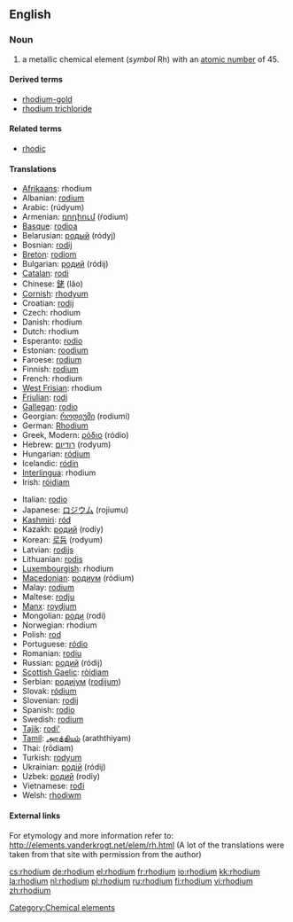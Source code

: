 {{see|Rhodium}}
==English==
{{elements|Rh|ruthenium|Ru|palladium|Pd}}

===Noun===
{{en-noun|-}}
{{wikipedia}}

# a metallic chemical element (''symbol'' Rh) with an [[atomic number]] of 45.

====Derived terms====
* [[rhodium-gold]]
* [[rhodium trichloride]]

====Related terms====
* [[rhodic]]

====Translations====
{{top}}
* [[Afrikaans]]: rhodium
* Albanian: [[rodium]]
* Arabic: {{Arab|[[روديوم]]}} (rúdyum) {{m}}
* Armenian: [[ռոդիում]] (ŕodium)
* [[Basque]]: [[rodioa]]
* Belarusian: [[родый]] (ródyj) {{m}}
* Bosnian: [[rodij]]
* [[Breton]]: [[rodiom]]
* Bulgarian: [[родий]] (ródij) {{m}}
* [[Catalan]]: [[rodi]]
* Chinese: [[銠]] (lǎo)
* [[Cornish]]: [[rhodyum]]
* Croatian: [[rodij]]
* Czech: rhodium
* Danish: rhodium
* Dutch: rhodium {{n}}
* Esperanto: [[rodio]]
* Estonian: [[roodium]]
* Faroese: [[rodium]]
* Finnish: [[rodium]]
* French: rhodium {{m}}
* [[West Frisian]]: rhodium
* [[Friulian]]: [[rodi]]
* [[Gallegan]]: [[rodio]]
* Georgian: [[როდიუმი]] (rodiumi)
* German: [[Rhodium]] {{n}}
* Greek, Modern: [[ρόδιο]] (ródio) {{n}}
* Hebrew: [[רודיום]] (rodyum)
* Hungarian: [[ródium]]
* Icelandic: [[ródín]]
* [[Interlingua]]: rhodium
* Irish: [[róidiam]]
{{mid}}
* Italian: [[rodio]] {{m}}
* Japanese: [[ロジウム]] (rojiumu)
* [[Kashmiri]]: [[ród]]
* Kazakh: [[родий]] (rodiy)
* Korean: [[로듐]] (rodyum)
* Latvian: [[rodijs]]
* Lithuanian: [[rodis]]
* [[Luxembourgish]]: rhodium
* [[Macedonian]]: [[родиум]] (ródium) {{m}}
* Malay: [[rodium]]
* Maltese: [[rodju]]
* [[Manx]]: [[roydjum]]
* Mongolian: [[роди]] (rodi)
* Norwegian: rhodium
* Polish: [[rod#Polish|rod]] {{m}}
* Portuguese: [[ródio]] {{m}}
* Romanian: [[rodiu]] {{n}}
* Russian: [[родий]] (ródij) {{m}}
* [[Scottish Gaelic]]: [[ròidiam]]
* Serbian: [[родиjум]] ([[rodijum]]) {{m}}
* Slovak: [[ródium]]
* Slovenian: [[rodij]]
* Spanish: [[rodio]] {{m}}
* Swedish: [[rodium]]
* [[Tajik]]: [[rodi']]
* [[Tamil]]: [[அரத்தியம்]] (araththiyam)
* Thai: {{Thai|[[โรเดียม]]}} (rōdiam)
* Turkish: [[rodyum]]
* Ukrainian: [[родiй]] (ródij) {{m}}
* Uzbek: [[родий]] (rodiy)
* Vietnamese: [[rođi]]
* Welsh: [[rhodiwm]]
{{bottom}}

====External links====
For etymology and more information refer to:
http://elements.vanderkrogt.net/elem/rh.html
(A lot of the translations were taken from that site with permission from the author)

[[Category:Chemical elements]]

[[cs:rhodium]]
[[de:rhodium]]
[[el:rhodium]]
[[fr:rhodium]]
[[io:rhodium]]
[[kk:rhodium]]
[[la:rhodium]]
[[nl:rhodium]]
[[pl:rhodium]]
[[ru:rhodium]]
[[fi:rhodium]]
[[vi:rhodium]]
[[zh:rhodium]]